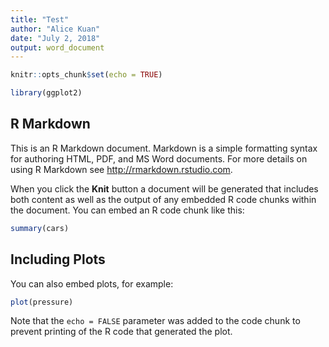 ```yaml
---
title: "Test"
author: "Alice Kuan"
date: "July 2, 2018"
output: word_document
---
```


```r
knitr::opts_chunk$set(echo = TRUE)
```



```r
library(ggplot2)

```



## R Markdown

This is an R Markdown document. Markdown is a simple formatting syntax for authoring HTML, PDF, and MS Word documents. For more details on using R Markdown see <http://rmarkdown.rstudio.com>.

When you click the **Knit** button a document will be generated that includes both content as well as the output of any embedded R code chunks within the document. You can embed an R code chunk like this:

```r
summary(cars)
```

## Including Plots

You can also embed plots, for example:

```r
plot(pressure)
```

Note that the `echo = FALSE` parameter was added to the code chunk to prevent printing of the R code that generated the plot.
